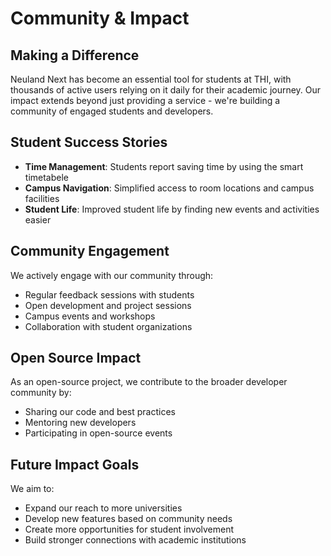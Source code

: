 # Community & Impact

## Making a Difference

Neuland Next has become an essential tool for students at THI, with thousands of active users relying on it daily for their academic journey. Our impact extends beyond just providing a service - we're building a community of engaged students and developers.

## Student Success Stories

- **Time Management**: Students report saving time by using the smart timetabele
- **Campus Navigation**: Simplified access to room locations and campus facilities
- **Student Life**: Improved student life by finding new events and activities easier

## Community Engagement

We actively engage with our community through:
- Regular feedback sessions with students
- Open development and project sessions
- Campus events and workshops
- Collaboration with student organizations

## Open Source Impact

As an open-source project, we contribute to the broader developer community by:
- Sharing our code and best practices
- Mentoring new developers
- Participating in open-source events

## Future Impact Goals

We aim to:
- Expand our reach to more universities
- Develop new features based on community needs
- Create more opportunities for student involvement
- Build stronger connections with academic institutions 